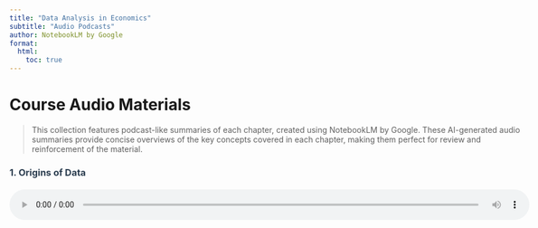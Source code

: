 ```yaml
---
title: "Data Analysis in Economics"
subtitle: "Audio Podcasts"
author: NotebookLM by Google
format: 
  html:
    toc: true
---
```


<style>
body {
    max-width: 1000px;
    margin: 0 auto;
    padding: 20px;
}

.lecture {
    background: #f8f9fa;
    padding: 15px;
    margin: 15px 0;
    border-radius: 5px;
}

audio {
    width: 100%;
    margin: 10px 0;
}

.title {
    color: #2c3e50;
    margin-bottom: 10px;
}

.intro-text {
    background: #e9ecef;
    padding: 20px;
    border-radius: 5px;
    margin: 20px 0;
    line-height: 1.6;
}
</style>

# Course Audio Materials

> This collection features podcast-like summaries of each chapter, created using NotebookLM by Google. These AI-generated audio summaries provide concise overviews of the key concepts covered in each chapter, making them perfect for review and reinforcement of the material.



### 1. Origins of Data {.title}

<audio controls>
<source src="https://github.com/RMindMeld/audio_rm/raw/refs/heads/main/DA-Econ1.mp3" type="audio/mp3">
Your browser does not support the audio element.
</audio>

:::

:::

### 2. Preparing Data for Analysis {.title}

<audio controls>
<source src="https://github.com/RMindMeld/audio_rm/raw/refs/heads/main/DA-Econ2.mp3" type="audio/mp3">
Your browser does not support the audio element.
</audio>

:::

:::

### 3. Exploratory Data Analysis {.title}

<audio controls>
<source src="https://github.com/RMindMeld/audio_rm/raw/refs/heads/main/DA-econ3.mp3" type="audio/mp3">
Your browser does not support the audio element.
</audio>

:::

:::

### 4. Comparison and Correlation {.title}

<audio controls>
<source src="https://github.com/RMindMeld/audio_rm/raw/refs/heads/main/DA-econ4.mp3" type="audio/mp3">
Your browser does not support the audio element.
</audio>

:::

:::

### 5. Generalizing from Data {.title}

<audio controls>
<source src="https://github.com/RMindMeld/audio_rm/raw/refs/heads/main/DA-econ5.mp3" type="audio/mp3">
Your browser does not support the audio element.
</audio>

:::

:::

### 6. Testing Hypotheses {.title}

<audio controls>
<source src="https://github.com/RMindMeld/audio_rm/raw/refs/heads/main/DA-econ6.mp3" type="audio/mp3">
Your browser does not support the audio element.
</audio>

:::

:::

### 7. Simple Regression {.title}

<audio controls>
<source src="https://github.com/RMindMeld/audio_rm/raw/refs/heads/main/DA-econ7.mp3" type="audio/mp3">
Your browser does not support the audio element.
</audio>

:::

:::

### 8. Complicated Patterns and Messy Data {.title}

<audio controls>
<source src="https://github.com/RMindMeld/audio_rm/raw/refs/heads/main/DA-econ8.mp3" type="audio/mp3">
Your browser does not support the audio element.
</audio>

:::

:::

### 9. Generalizing Results of a Regression {.title}

<audio controls>
<source src="https://github.com/RMindMeld/audio_rm/raw/refs/heads/main/DA-econ9.mp3" type="audio/mp3">
Your browser does not support the audio element.
</audio>

:::

:::

### 10. Multiple Linear Regression {.title}

<audio controls>
<source src="https://github.com/RMindMeld/audio_rm/raw/refs/heads/main/DA-econ10.mp3" type="audio/mp3">
Your browser does not support the audio element.
</audio>

:::

:::

### 11. Modeling Probabilities {.title}

<audio controls>
<source src="https://github.com/RMindMeld/audio_rm/raw/refs/heads/main/DA-econ11.mp3" type="audio/mp3">
Your browser does not support the audio element.
</audio>

:::

:::

### 12. Regression with Time Series Data {.title}

<audio controls>
<source src="https://github.com/RMindMeld/audio_rm/raw/refs/heads/main/DA-Econ12.mp3" type="audio/mp3">
Your browser does not support the audio element.
</audio>

:::

:::

### 13. A Framework for Prediction {.title}

<audio controls>
<source src="https://github.com/RMindMeld/audio_rm/raw/refs/heads/main/DA-econ13.mp3" type="audio/mp3">
Your browser does not support the audio element.
</audio>

:::

:::

### 14. Model Building for Prediction {.title}

<audio controls>
<source src="https://github.com/RMindMeld/audio_rm/raw/refs/heads/main/DA-econ14.mp3" type="audio/mp3">
Your browser does not support the audio element.
</audio>

:::

:::

### 15. Regression Trees {.title}

<audio controls>
<source src="https://github.com/RMindMeld/audio_rm/raw/refs/heads/main/DA-econ15.mp3" type="audio/mp3">
Your browser does not support the audio element.
</audio>

:::

:::

### 16. Random Forest and Boosting {.title}

<audio controls>
<source src="https://github.com/RMindMeld/audio_rm/raw/refs/heads/main/DA-econ16.mp3" type="audio/mp3">
Your browser does not support the audio element.
</audio>

:::

:::

### 17. Probability Prediction and Classification {.title}

<audio controls>
<source src="https://github.com/RMindMeld/audio_rm/raw/refs/heads/main/DA-econ17.mp3" type="audio/mp3">
Your browser does not support the audio element.
</audio>

:::

:::

### 18. Forecasting from Time Series Data {.title}

<audio controls>
<source src="https://github.com/RMindMeld/audio_rm/raw/refs/heads/main/DA-econ18.mp3" type="audio/mp3">
Your browser does not support the audio element.
</audio>

:::

:::

### 19. A Framework for Causal Analysis {.title}

<audio controls>
<source src="https://github.com/RMindMeld/audio_rm/raw/refs/heads/main/DA-econ19.mp3" type="audio/mp3">
Your browser does not support the audio element.
</audio>

:::

:::

### 20. Designing and Analyzing Experiments {.title}

<audio controls>
<source src="https://github.com/RMindMeld/audio_rm/raw/refs/heads/main/DA-econ20.mp3" type="audio/mp3">
Your browser does not support the audio element.
</audio>

:::

:::

### 21. Regression and Matching with Observational Data {.title}

<audio controls>
<source src="https://github.com/RMindMeld/audio_rm/raw/refs/heads/main/DA-econ21.mp3" type="audio/mp3">
Your browser does not support the audio element.
</audio>

:::

:::

### 22. Difference-in-Differences {.title}

<audio controls>
<source src="https://github.com/RMindMeld/audio_rm/raw/refs/heads/main/DA-Econ22.mp3" type="audio/mp3">
Your browser does not support the audio element.
</audio>

:::

:::

### 23. Methods for Panel Data {.title}

<audio controls>
<source src="https://github.com/RMindMeld/audio_rm/raw/refs/heads/main/DA-Econ23.mp3" type="audio/mp3">
Your browser does not support the audio element.
</audio>

:::

:::

### 24. Appropriate Control Groups for Panel Data {.title}

<audio controls>
<source src="https://github.com/RMindMeld/audio_rm/raw/refs/heads/main/DA-Econ24.mp3" type="audio/mp3">
Your browser does not support the audio element.
</audio>

:::